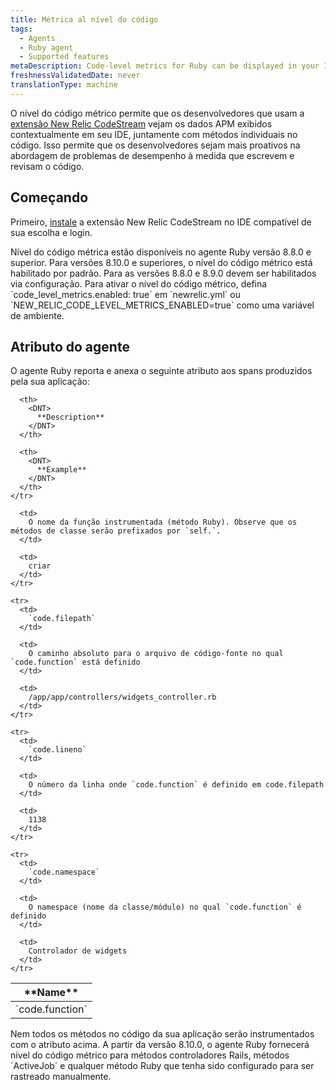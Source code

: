 ```yaml
---
title: Métrica al nível do código
tags:
  - Agents
  - Ruby agent
  - Supported features
metaDescription: Code-level metrics for Ruby can be displayed in your IDE using the New Relic CodeStream extension.
freshnessValidatedDate: never
translationType: machine
---
```


O nível do código métrico permite que os desenvolvedores que usam a [extensão New Relic CodeStream](/docs/codestream/observability/code-level-metrics) vejam os dados APM exibidos contextualmente em seu IDE, juntamente com métodos individuais no código. Isso permite que os desenvolvedores sejam mais proativos na abordagem de problemas de desempenho à medida que escrevem e revisam o código.

## Começando

Primeiro, [instale](/docs/codestream/start-here/install-codestream) a extensão New Relic CodeStream no IDE compatível de sua escolha e login.

<Callout variant="important">
  Nível do código métrica estão disponíveis no agente Ruby versão 8.8.0 e superior. Para versões 8.10.0 e superiores, o nível do código métrico está habilitado por padrão. Para as versões 8.8.0 e 8.9.0 devem ser habilitados via configuração. Para ativar o nível do código métrico, defina `code_level_metrics.enabled: true` em `newrelic.yml` ou `NEW_RELIC_CODE_LEVEL_METRICS_ENABLED=true` como uma variável de ambiente.
</Callout>

## Atributo do agente

O agente Ruby reporta e anexa o seguinte atributo aos spans produzidos pela sua aplicação:

<table>
  <thead>
    <tr>
      <th style={{ width: "200px" }}>
        <DNT>
          **Name**
        </DNT>
      </th>

      <th>
        <DNT>
          **Description**
        </DNT>
      </th>

      <th>
        <DNT>
          **Example**
        </DNT>
      </th>
    </tr>
  </thead>

  <tbody>
    <tr>
      <td>
        `code.function`
      </td>

      <td>
        O nome da função instrumentada (método Ruby). Observe que os métodos de classe serão prefixados por `self.`.
      </td>

      <td>
        criar
      </td>
    </tr>

    <tr>
      <td>
        `code.filepath`
      </td>

      <td>
        O caminho absoluto para o arquivo de código-fonte no qual `code.function` está definido
      </td>

      <td>
        /app/app/controllers/widgets_controller.rb
      </td>
    </tr>

    <tr>
      <td>
        `code.lineno`
      </td>

      <td>
        O número da linha onde `code.function` é definido em code.filepath
      </td>

      <td>
        1138
      </td>
    </tr>

    <tr>
      <td>
        `code.namespace`
      </td>

      <td>
        O namespace (nome da classe/módulo) no qual `code.function` é definido
      </td>

      <td>
        Controlador de widgets
      </td>
    </tr>
  </tbody>
</table>

<Callout variant="important">
  Nem todos os métodos no código da sua aplicação serão instrumentados com o atributo acima. A partir da versão 8.10.0, o agente Ruby fornecerá nível do código métrico para métodos controladores Rails, métodos `ActiveJob` e qualquer método Ruby que tenha sido configurado para ser rastreado manualmente.
</Callout>
